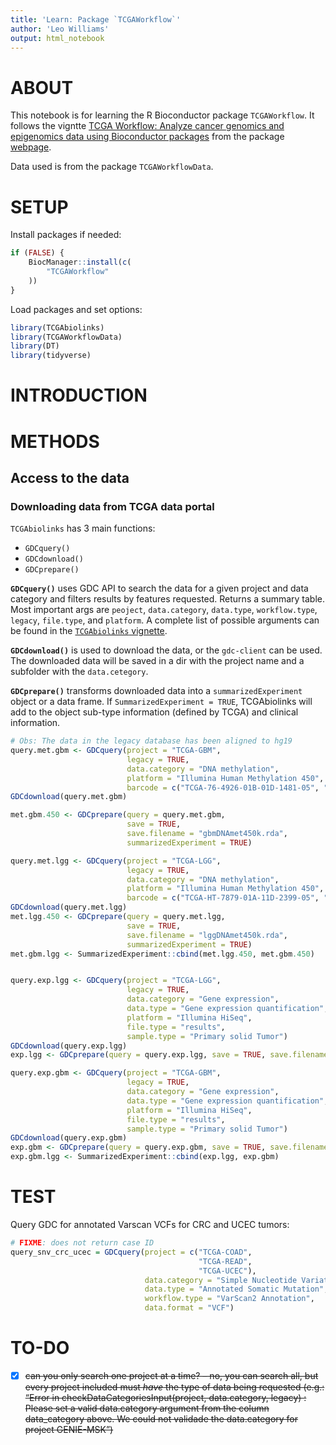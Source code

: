 ```yaml
---
title: 'Learn: Package `TCGAWorkflow`'
author: 'Leo Williams'
output: html_notebook
---
```


# ABOUT

This notebook is for learning the R Bioconductor package `TCGAWorkflow`. It follows the vigntte [TCGA Workflow: Analyze cancer genomics and epigenomics data using Bioconductor packages](https://www.bioconductor.org/packages/release/workflows/vignettes/TCGAWorkflow/inst/doc/TCGAWorkflow.html) from the package [webpage](https://www.bioconductor.org/packages/release/workflows/html/TCGAWorkflow.html).

Data used is from the package `TCGAWorkflowData`.

# SETUP

Install packages if needed:
```r
if (FALSE) {
	BiocManager::install(c(
		"TCGAWorkflow"
	))
}
```


Load packages and set options:

```r
library(TCGAbiolinks)
library(TCGAWorkflowData)
library(DT)
library(tidyverse)
```

# INTRODUCTION

# METHODS

## Access to the data

### Downloading data from TCGA data portal

`TCGAbiolinks` has 3 main functions:

-   `GDCquery()`
-   `GDCdownload()`
-   `GDCprepare()`

**`GDCquery()`** uses GDC API to search the data for a given project and data category and filters results by features requested. Returns a summary table. Most important args are `peoject`, `data.category`, `data.type`, `workflow.type`, `legacy`, `file.type`, and `platform`. A complete list of possible arguments can be found in the [`TCGAbiolinks` vignette](https://www.bioconductor.org/packages/3.3/bioc/vignettes/TCGAbiolinks/inst/doc/tcgaBiolinks.html#harmonized-data-1).

**`GDCdownload()`** is used to download the data, or the `gdc-client` can be used. The downloaded data will be saved in a dir with the project name and a subfolder with the `data.cetegory`.

**`GDCprepare()`** transforms downloaded data into a `summarizedExperiment` object or a data frame. If `SummarizedExperiment = TRUE`, TCGAbiolinks will add to the object sub-type information (defined by TCGA) and clinical information.

```r
# Obs: The data in the legacy database has been aligned to hg19
query.met.gbm <- GDCquery(project = "TCGA-GBM", 
                          legacy = TRUE,
                          data.category = "DNA methylation",
                          platform = "Illumina Human Methylation 450", 
                          barcode = c("TCGA-76-4926-01B-01D-1481-05", "TCGA-28-5211-01C-11D-1844-05"))
GDCdownload(query.met.gbm)

met.gbm.450 <- GDCprepare(query = query.met.gbm,
                          save = TRUE, 
                          save.filename = "gbmDNAmet450k.rda",
                          summarizedExperiment = TRUE)

query.met.lgg <- GDCquery(project = "TCGA-LGG", 
                          legacy = TRUE,
                          data.category = "DNA methylation",
                          platform = "Illumina Human Methylation 450",
                          barcode = c("TCGA-HT-7879-01A-11D-2399-05", "TCGA-HT-8113-01A-11D-2399-05"))
GDCdownload(query.met.lgg)
met.lgg.450 <- GDCprepare(query = query.met.lgg,
                          save = TRUE, 
                          save.filename = "lggDNAmet450k.rda",
                          summarizedExperiment = TRUE)
met.gbm.lgg <- SummarizedExperiment::cbind(met.lgg.450, met.gbm.450)


query.exp.lgg <- GDCquery(project = "TCGA-LGG", 
                          legacy = TRUE,
                          data.category = "Gene expression",
                          data.type = "Gene expression quantification",
                          platform = "Illumina HiSeq", 
                          file.type = "results",
                          sample.type = "Primary solid Tumor")
GDCdownload(query.exp.lgg)
exp.lgg <- GDCprepare(query = query.exp.lgg, save = TRUE, save.filename = "lggExp.rda")

query.exp.gbm <- GDCquery(project = "TCGA-GBM", 
                          legacy = TRUE,
                          data.category = "Gene expression",
                          data.type = "Gene expression quantification",
                          platform = "Illumina HiSeq", 
                          file.type = "results",
                          sample.type = "Primary solid Tumor")
GDCdownload(query.exp.gbm)
exp.gbm <- GDCprepare(query = query.exp.gbm, save = TRUE, save.filename = "gbmExp.rda")
exp.gbm.lgg <- SummarizedExperiment::cbind(exp.lgg, exp.gbm)
```

# TEST

Query GDC for annotated Varscan VCFs for CRC and UCEC tumors:
```r
# FIXME: does not return case ID
query_snv_crc_ucec = GDCquery(project = c("TCGA-COAD", 
										  "TCGA-READ", 
										  "TCGA-UCEC"), 
							  data.category = "Simple Nucleotide Variation", 
							  data.type = "Annotated Somatic Mutation", 
							  workflow.type = "VarScan2 Annotation", 
							  data.format = "VCF")

```


# TO-DO

-   [x] ~~can you only search one project at a time? -- no, you can search all, but every project included must *have* the type of data being requested (e.g.: "Error in checkDataCategoriesInput(project, data.category, legacy) : Please set a valid data.category argument from the column data_category above. We could not validade the data.category for project GENIE-MSK")~~
